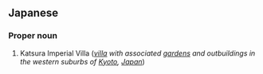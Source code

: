 ==Japanese==
{{ja-kanjitab|かつら|り|きゅう|yomi=y}}

===Proper noun===
{{ja-pos|proper|かつら りきゅう}}

# Katsura Imperial Villa (''[[villa]] with associated [[gardens]] and outbuildings in the western suburbs of [[Kyoto]], [[Japan]]'')